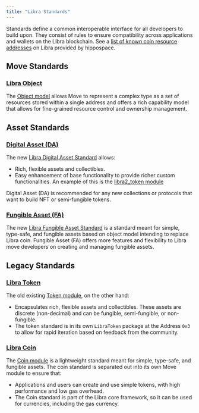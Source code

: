 ```yaml
---
title: "Libra Standards"
---
```


Standards define a common interoperable interface for all developers to build
upon. They consist of rules to ensure compatibility across applications and
wallets on the Libra blockchain. See a [list of known coin resource addresses](https://github.com/hippospace/libra2-coin-list)
on Libra provided by hippospace.

## Move Standards

### [Libra Object](/build/smart-contracts/objects)

The [Object model](https://github.com/libra2org/libra2-core/blob/main/libra2-move/framework/libra2-framework/sources/object.move)
allows Move to represent a complex type as a set of resources stored within a
single address and offers a rich capability model that allows for fine-grained
resource control and ownership management.

## Asset Standards

### [Digital Asset (DA)](/build/smart-contracts/digital-asset)

The new [Libra Digital Asset Standard](https://github.com/libra2org/libra2-core/blob/main/libra2-move/framework/libra2-token-objects/sources/token.move)
allows:

- Rich, flexible assets and collectibles.
- Easy enhancement of base functionality to provide richer custom
  functionalities. An example of this is the [libra2\_token module](https://github.com/libra2org/libra2-core/blob/main/libra2-move/framework/libra2-token-objects/sources/libra2_token.move)

Digital Asset (DA) is recommended for any new collections or protocols that want
to build NFT or semi-fungible tokens.

### [Fungible Asset (FA)](/build/smart-contracts/fungible-asset)

The new [Libra Fungible Asset Standard](https://github.com/libra2org/libra2-core/blob/main/libra2-move/framework/libra2-framework/sources/fungible_asset.move)
is a standard meant for simple, type-safe, and fungible assets based on object
model intending to replace Libra coin. Fungible Asset (FA) offers more features
and flexibility to Libra move developers on creating and managing fungible assets.

## Legacy Standards

### [Libra Token](/build/smart-contracts/libra2-token)

The old
existing [Token module](https://github.com/libra2org/libra2-core/blob/main/libra2-move/framework/libra2-token/sources/token.move),
on the other hand:

- Encapsulates rich, flexible assets and collectibles. These assets are discrete
  (non-decimal) and can be fungible, semi-fungible, or non-fungible.
- The token standard is in its own `LibraToken` package at the Address `0x3` to
  allow for rapid iteration based on feedback from the community.

### [Libra Coin](/build/smart-contracts/libra2-coin)

The [Coin module](https://github.com/libra2org/libra2-core/blob/main/libra2-move/framework/libra2-framework/sources/coin.move)
is a lightweight standard meant for simple, type-safe, and fungible assets. The
coin standard is separated out into its own Move module to ensure that:

- Applications and users can create and use simple tokens, with high performance
  and low gas overhead.
- The Coin standard is part of the Libra core framework, so it can be used for
  currencies, including the gas currency.
